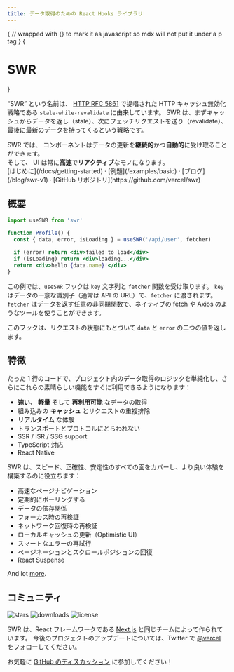 ```yaml
---
title: データ取得のための React Hooks ライブラリ
---
```



{
// wrapped with {} to mark it as javascript so mdx will not put it under a p tag
}
{<h1 className="text-center font-extrabold md:text-5xl mt-8">SWR</h1>}

<Bleed>
  <Features/>
</Bleed>

“SWR” という名前は、 [HTTP RFC 5861](https://tools.ietf.org/html/rfc5861) で提唱された HTTP キャッシュ無効化戦略である `stale-while-revalidate` に由来しています。
SWR は、まずキャッシュからデータを返し（stale）、次にフェッチリクエストを送り（revalidate）、最後に最新のデータを持ってくるという戦略です。

<Callout emoji="✅">
  SWR では、 コンポーネントはデータの更新を<strong>継続的</strong>かつ<strong>自動的</strong>に受け取ることができます。<br/>
  そして、 UI は常に<strong>高速</strong>で<strong>リアクティブ</strong>なモノになります。
</Callout>

<div className="mt-16 mb-20 text-center">
  [はじめに](/docs/getting-started) · [例題](/examples/basic) · [ブログ](/blog/swr-v1) · [GitHub リポジトリ](https://github.com/vercel/swr)
</div>

## 概要

```jsx
import useSWR from 'swr'

function Profile() {
  const { data, error, isLoading } = useSWR('/api/user', fetcher)

  if (error) return <div>failed to load</div>
  if (isLoading) return <div>loading...</div>
  return <div>hello {data.name}!</div>
}
```

この例では、`useSWR` フックは `key` 文字列と `fetcher` 関数を受け取ります。 `key` はデータの一意な識別子（通常は API の URL）で、`fetcher` に渡されます。
`fetcher` はデータを返す任意の非同期関数で、ネイティブの fetch や Axios のようなツールを使うことができます。

このフックは、リクエストの状態にもとづいて `data` と `error` の二つの値を返します。

## 特徴

たった 1 行のコードで、プロジェクト内のデータ取得のロジックを単純化し、さらにこれらの素晴らしい機能をすぐに利用できるようになります：

- **速い**、 **軽量** そして **再利用可能** なデータの取得
- 組み込みの **キャッシュ** とリクエストの重複排除
- **リアルタイム** な体験
- トランスポートとプロトコルにとらわれない
- SSR / ISR / SSG support
- TypeScript 対応
- React Native

SWR は、スピード、正確性、安定性のすべての面をカバーし、より良い体験を構築するのに役立ちます：

- 高速なページナビゲーション
- 定期的にポーリングする
- データの依存関係
- フォーカス時の再検証
- ネットワーク回復時の再検証
- ローカルキャッシュの更新（Optimistic UI）
- スマートなエラーの再試行
- ページネーションとスクロールポジションの回復
- React Suspense

And lot [more](/docs/getting-started).

## コミュニティ

<p className="flex h-6">
  <img alt="stars" src="https://badgen.net/github/stars/vercel/swr" className="inline-block mr-2"/>
  <img alt="downloads" src="https://badgen.net/npm/dt/swr" className="inline-block mr-2"/>
  <img alt="license" src="https://badgen.net/npm/license/swr" className="inline-block mr-2"/>
</p>

SWR は、React フレームワークである [Next.js](https://nextjs.org) と同じチームによって作られています。
今後のプロジェクトのアップデートについては、Twitter で [@vercel](https://twitter.com/vercel) をフォローしてください。

お気軽に [GitHub のディスカッション](https://github.com/vercel/swr/discussions) に参加してください！

